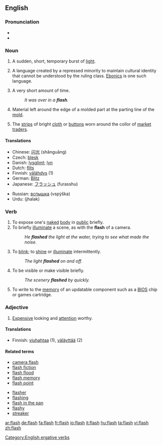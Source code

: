 ==English==

===Pronunciation===
*{{audio|en-us-flash.ogg|Audio (US)}}
*{{rhymes|æʃ}}

===Noun===
{{en-noun-irreg|flashes}}

# A sudden, short, temporary burst of [[light]].
# {{linguistics}} A language created by a repressed minority to maintain cultural identity that cannot be understood by the ruling class. [[Ebonics]] is one such language.
# A very short amount of time.
#:''It was over in a '''flash'''.''
# Material left around the edge of a molded part at the parting line of the [[mold]].
# {{Cockney}} The [[strips]] of bright [[cloth]] or [[buttons]] worn around the collor of [[market]] [[traders]].

====Translations====
{{trans-top|Translations to be categorised}}
{{rfc-trans}}
*Chinese: [[闪光]] (shǎnguāng)
*Czech: [[blesk]]
*Danish: [[lysglimt]]; [[lyn]]
*Dutch: [[flits]] {{f}}
*Finnish: [[välähdys]] (1)
*German: [[Blitz]] {{m}}
*Japanese: [[フラッシュ]] (furasshu)
{{trans-mid}}
*Russian: [[вспышка]] (vspýška) {{f}}
*Urdu: (jhalak)
{{trans-bottom}}

===Verb===
{{en-verb|flash|es}}

# To expose one's [[naked]] [[body]] in [[public]] briefly.
# To briefly [[illuminate]] a scene, as with the '''flash''' of a camera.
#:''He '''flashed''' the light at the water, trying to see what made the noise.''
# To [[blink]]; to [[shine]] or [[illuminate]] intermittently.
#:''The light '''flashed''' on and off.''
# To be visible or make visible briefly.
#:''The scenery '''flashed''' by quickly.''
# {{computing}} To write to the [[memory]] of an updatable component such as a [[BIOS]] chip or games cartridge.

===Adjective===
{{en-adj}}

# {{context|UK|and|NZ|slang}} [[expensive|Expensive]] looking and [[attention]] worthy.

====Translations====
{{trans-top|expensive looking and attention worthy.
}}
*Finnish: [[viuhahtaa]] (1), [[väläyttää]] (2)
{{trans-mid}}
{{trans-bottom}}

====Related terms====
{{rel-top|terms related to flash}}
*[[camera flash]]
*[[flash fiction]]
*[[flash flood]]
*[[flash memory]]
*[[flash point]]
{{rel-mid}}
*[[flasher]]
*[[flashing]]
*[[flash in the pan]]
*[[flashy]]
*[[streaker]]
{{rel-bottom}}

[[Category:English ergative verbs]]

[[ar:flash]]
[[de:flash]]
[[fa:flash]]
[[fr:flash]]
[[io:flash]]
[[it:flash]]
[[hu:flash]]
[[ta:flash]]
[[vi:flash]]
[[zh:flash]]